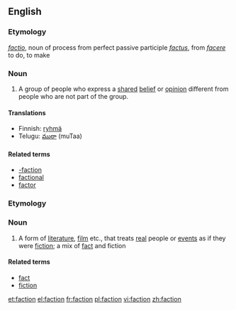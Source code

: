 ==English==
===Etymology===
{{L.}} ''[[factio]]'', noun of process from perfect passive participle ''[[factus]]'', from ''[[facere]]'' to do, to make

===Noun===
{{wikipedia}}
{{en-noun-reg}}

# A group of people who express a [[shared]] [[belief]] or [[opinion]] different from people who are not part of the group.

====Translations====
*Finnish: [[ryhmä]]
*Telugu: [[ముఠా]] (muTaa)

====Related terms====
*[[-faction]]
*[[factional]]
*[[factor]]

===Etymology===
{{blend|fact|fiction}}

===Noun===
{{en-noun-reg}}

# A form of [[literature]], [[film]] etc., that treats [[real]] people or [[event]]s as if they were [[fiction]]; a mix of [[fact]] and fiction

====Related terms====
*[[fact]]
*[[fiction]]

[[et:faction]]
[[el:faction]]
[[fr:faction]]
[[pl:faction]]
[[vi:faction]]
[[zh:faction]]